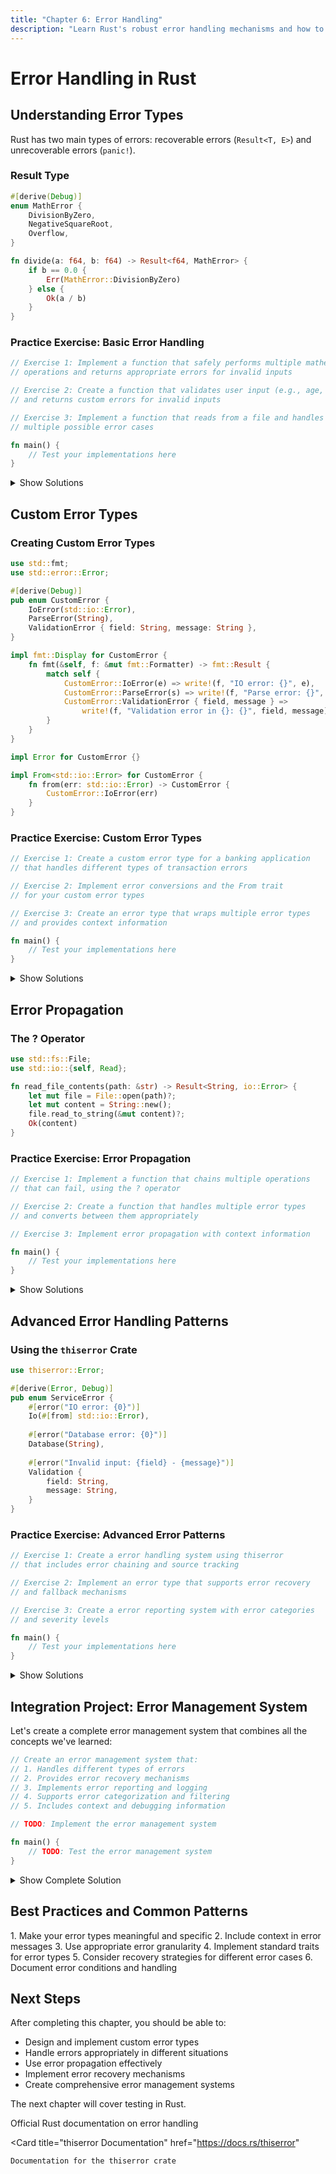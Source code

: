 ```yaml
---
title: "Chapter 6: Error Handling"
description: "Learn Rust's robust error handling mechanisms and how to implement custom error types"
---
```


# Error Handling in Rust

## Understanding Error Types

Rust has two main types of errors: recoverable errors (`Result<T, E>`) and unrecoverable errors (`panic!`).

### Result Type

```rust title="Basic Result Usage"
#[derive(Debug)]
enum MathError {
    DivisionByZero,
    NegativeSquareRoot,
    Overflow,
}

fn divide(a: f64, b: f64) -> Result<f64, MathError> {
    if b == 0.0 {
        Err(MathError::DivisionByZero)
    } else {
        Ok(a / b)
    }
}
```

### Practice Exercise: Basic Error Handling

```rust title="exercises/basic_errors.rs"
// Exercise 1: Implement a function that safely performs multiple mathematical
// operations and returns appropriate errors for invalid inputs

// Exercise 2: Create a function that validates user input (e.g., age, email)
// and returns custom errors for invalid inputs

// Exercise 3: Implement a function that reads from a file and handles
// multiple possible error cases

fn main() {
    // Test your implementations here
}
```

<details>
<summary>Show Solutions</summary>

```rust
use std::fs::File;
use std::io::{self, Read};
use regex::Regex;

// Exercise 1 Solution
#[derive(Debug)]
enum MathError {
    DivisionByZero,
    NegativeSquareRoot,
    Overflow,
    InvalidInput,
}

fn calculate_complex(x: f64, y: f64) -> Result<f64, MathError> {
    // First, validate inputs
    if x.is_nan() || y.is_nan() {
        return Err(MathError::InvalidInput);
    }
    
    // Try division
    let division = divide(x, y)?;
    
    // Try square root
    let sqrt = calculate_sqrt(division)?;
    
    // Check for overflow
    if sqrt > f64::MAX / 2.0 {
        return Err(MathError::Overflow);
    }
    
    Ok(sqrt * 2.0)
}

fn divide(a: f64, b: f64) -> Result<f64, MathError> {
    if b == 0.0 {
        Err(MathError::DivisionByZero)
    } else {
        Ok(a / b)
    }
}

fn calculate_sqrt(x: f64) -> Result<f64, MathError> {
    if x < 0.0 {
        Err(MathError::NegativeSquareRoot)
    } else {
        Ok(x.sqrt())
    }
}

// Exercise 2 Solution
#[derive(Debug)]
enum ValidationError {
    InvalidAge(String),
    InvalidEmail(String),
    InvalidUsername(String),
}

struct UserData {
    username: String,
    age: u32,
    email: String,
}

impl UserData {
    fn new(username: String, age: u32, email: String) -> Result<Self, ValidationError> {
        // Validate username
        if username.len() < 3 {
            return Err(ValidationError::InvalidUsername(
                "Username must be at least 3 characters long".to_string()
            ));
        }
        
        // Validate age
        if age < 18 || age > 150 {
            return Err(ValidationError::InvalidAge(
                "Age must be between 18 and 150".to_string()
            ));
        }
        
        // Validate email
        let email_regex = Regex::new(r"^[a-zA-Z0-9._%+-]+@[a-zA-Z0-9.-]+\.[a-zA-Z]{2,}$").unwrap();
        if !email_regex.is_match(&email) {
            return Err(ValidationError::InvalidEmail(
                "Invalid email format".to_string()
            ));
        }
        
        Ok(UserData {
            username,
            age,
            email,
        })
    }
}

// Exercise 3 Solution
#[derive(Debug)]
enum FileError {
    IoError(io::Error),
    EmptyFile,
    InvalidContent(String),
}

impl From<io::Error> for FileError {
    fn from(error: io::Error) -> Self {
        FileError::IoError(error)
    }
}

fn read_and_validate_file(path: &str) -> Result<String, FileError> {
    let mut file = File::open(path)?;
    let mut content = String::new();
    file.read_to_string(&mut content)?;
    
    if content.is_empty() {
        return Err(FileError::EmptyFile);
    }
    
    // Validate content (example: check if it's valid UTF-8 and contains data)
    if !content.chars().all(|c| c.is_ascii() || c.is_whitespace()) {
        return Err(FileError::InvalidContent(
            "File contains invalid characters".to_string()
        ));
    }
    
    Ok(content)
}

fn main() {
    // Test Exercise 1
    let calculations = vec![
        (4.0, 2.0),
        (16.0, 0.0),
        (-16.0, 4.0),
        (f64::MAX, 0.5),
    ];
    
    for (x, y) in calculations {
        match calculate_complex(x, y) {
            Ok(result) => println!("Result of calculation: {}", result),
            Err(e) => println!("Error in calculation: {:?}", e),
        }
    }
    
    // Test Exercise 2
    let user_inputs = vec![
        ("john", 25, "john@example.com"),
        ("a", 15, "invalid-email"),
        ("alice", 200, "alice@example.com"),
    ];
    
    for (username, age, email) in user_inputs {
        match UserData::new(username.to_string(), age, email.to_string()) {
            Ok(user) => println!("Valid user: {:?}", user),
            Err(e) => println!("Validation error: {:?}", e),
        }
    }
    
    // Test Exercise 3
    let files = vec!["existing.txt", "empty.txt", "invalid.txt"];
    
    for file in files {
        match read_and_validate_file(file) {
            Ok(content) => println!("File content: {}", content),
            Err(e) => println!("File error: {:?}", e),
        }
    }
}
```
</details>

## Custom Error Types

### Creating Custom Error Types

```rust title="Custom Error Type Example"
use std::fmt;
use std::error::Error;

#[derive(Debug)]
pub enum CustomError {
    IoError(std::io::Error),
    ParseError(String),
    ValidationError { field: String, message: String },
}

impl fmt::Display for CustomError {
    fn fmt(&self, f: &mut fmt::Formatter) -> fmt::Result {
        match self {
            CustomError::IoError(e) => write!(f, "IO error: {}", e),
            CustomError::ParseError(s) => write!(f, "Parse error: {}", s),
            CustomError::ValidationError { field, message } => 
                write!(f, "Validation error in {}: {}", field, message),
        }
    }
}

impl Error for CustomError {}

impl From<std::io::Error> for CustomError {
    fn from(err: std::io::Error) -> CustomError {
        CustomError::IoError(err)
    }
}
```

### Practice Exercise: Custom Error Types

```rust title="exercises/custom_errors.rs"
// Exercise 1: Create a custom error type for a banking application
// that handles different types of transaction errors

// Exercise 2: Implement error conversions and the From trait
// for your custom error types

// Exercise 3: Create an error type that wraps multiple error types
// and provides context information

fn main() {
    // Test your implementations here
}
```

<details>
<summary>Show Solutions</summary>

```rust
use std::fmt;
use std::error::Error;

// Exercise 1 Solution
#[derive(Debug)]
enum BankError {
    InsufficientFunds { balance: f64, required: f64 },
    InvalidAmount(String),
    AccountLocked(String),
    DailyLimitExceeded { limit: f64, attempted: f64 },
}

impl fmt::Display for BankError {
    fn fmt(&self, f: &mut fmt::Formatter) -> fmt::Result {
        match self {
            BankError::InsufficientFunds { balance, required } => {
                write!(f, "Insufficient funds: balance {}, required {}", balance, required)
            }
            BankError::InvalidAmount(msg) => write!(f, "Invalid amount: {}", msg),
            BankError::AccountLocked(reason) => write!(f, "Account locked: {}", reason),
            BankError::DailyLimitExceeded { limit, attempted } => {
                write!(f, "Daily limit exceeded: limit {}, attempted {}", limit, attempted)
            }
        }
    }
}

impl Error for BankError {}

struct BankAccount {
    balance: f64,
    daily_transactions: f64,
    is_locked: bool,
}

impl BankAccount {
    fn new(initial_balance: f64) -> Self {
        BankAccount {
            balance: initial_balance,
            daily_transactions: 0.0,
            is_locked: false,
        }
    }
    
    fn withdraw(&mut self, amount: f64) -> Result<f64, BankError> {
        if self.is_locked {
            return Err(BankError::AccountLocked("Account is frozen".to_string()));
        }
        
        if amount <= 0.0 {
            return Err(BankError::InvalidAmount("Amount must be positive".to_string()));
        }
        
        if amount > self.balance {
            return Err(BankError::InsufficientFunds {
                balance: self.balance,
                required: amount,
            });
        }
        
        const DAILY_LIMIT: f64 = 1000.0;
        if self.daily_transactions + amount > DAILY_LIMIT {
            return Err(BankError::DailyLimitExceeded {
                limit: DAILY_LIMIT,
                attempted: self.daily_transactions + amount,
            });
        }
        
        self.balance -= amount;
        self.daily_transactions += amount;
        Ok(self.balance)
    }
}

// Exercise 2 Solution
#[derive(Debug)]
enum DatabaseError {
    ConnectionError(String),
    QueryError(String),
}

#[derive(Debug)]
enum NetworkError {
    Timeout(u64),
    ConnectionFailed(String),
}

#[derive(Debug)]
enum ApplicationError {
    Database(DatabaseError),
    Network(NetworkError),
    Validation(String),
}

impl From<DatabaseError> for ApplicationError {
    fn from(error: DatabaseError) -> Self {
        ApplicationError::Database(error)
    }
}

impl From<NetworkError> for ApplicationError {
    fn from(error: NetworkError) -> Self {
        ApplicationError::Network(error)
    }
}

// Exercise 3 Solution
#[derive(Debug)]
struct ErrorContext<E> {
    error: E,
    context: String,
    file: String,
    line: u32,
}

impl<E: fmt::Display> fmt::Display for ErrorContext<E> {
    fn fmt(&self, f: &mut fmt::Formatter) -> fmt::Result {
        write!(
            f,
            "Error at {}:{}: {}\nContext: {}",
            self.file, self.line, self.error, self.context
        )
    }
}

#[macro_export]
macro_rules! with_context {
    ($error:expr, $context:expr) => {
        ErrorContext {
            error: $error,
            context: $context.to_string(),
            file: file!().to_string(),
            line: line!(),
        }
    };
}

fn main() {
    // Test BankAccount
    let mut account = BankAccount::new(1000.0);
    
    let transactions = vec![
        500.0,  // Should succeed
        0.0,    // Invalid amount
        2000.0, // Insufficient funds
        600.0,  // Exceeds daily limit
    ];
    
    for amount in transactions {
        match account.withdraw(amount) {
            Ok(balance) => println!("Withdrawal successful. New balance: {}", balance),
            Err(e) => println!("Error: {}", e),
        }
    }
    
    // Test ApplicationError conversions
    fn simulate_database_error() -> Result<(), DatabaseError> {
        Err(DatabaseError::ConnectionError("Connection refused".to_string()))
    }
    
    fn simulate_network_error() -> Result<(), NetworkError> {
        Err(NetworkError::Timeout(30))
    }
    
    fn process_data() -> Result<(), ApplicationError> {
        simulate_database_error()?;
        simulate_network_error()?;
        Ok(())
    }
    
    match process_data() {
        Ok(()) => println!("Processing successful"),
        Err(e) => println!("Processing failed: {:?}", e),
    }
    
    // Test ErrorContext
    let result = std::fs::read_to_string("nonexistent.txt")
        .map_err(|e| with_context!(e, "Failed to read configuration file"));
    
    if let Err(e) = result {
        println!("\nError with context:\n{}", e);
    }
}
```
</details>

## Error Propagation

### The ? Operator

```rust title="Error Propagation Example"
use std::fs::File;
use std::io::{self, Read};

fn read_file_contents(path: &str) -> Result<String, io::Error> {
    let mut file = File::open(path)?;
    let mut content = String::new();
    file.read_to_string(&mut content)?;
    Ok(content)
}
```

### Practice Exercise: Error Propagation

```rust title="exercises/error_propagation.rs"
// Exercise 1: Implement a function that chains multiple operations
// that can fail, using the ? operator

// Exercise 2: Create a function that handles multiple error types
// and converts between them appropriately

// Exercise 3: Implement error propagation with context information

fn main() {
    // Test your implementations here
}
```

<details>
<summary>Show Solutions</summary>

```rust
use std::fs::File;
use std::io::{self, Read, Write};
use std::path::Path;

// Exercise 1 Solution
#[derive(Debug)]
enum ProcessError {
    IoError(io::Error),
    ParseError(std::num::ParseIntError),
    ValidationError(String),
}

impl From<io::Error> for ProcessError {
    fn from(error: io::Error) -> Self {
        ProcessError::IoError(error)
    }
}

impl From<std::num::ParseIntError> for ProcessError {
    fn from(error: std::num::ParseIntError) -> Self {
        ProcessError::ParseError(error)
    }
}

fn process_data(path: &str) -> Result<Vec<i32>, ProcessError> {
    // Read file
    let mut file = File::open(path)?;
    let mut content = String::new();
    file.read_to_string(&mut content)?;
    
    // Parse numbers
    let numbers: Result<Vec<i32>, _> = content
        .lines()
        .map(|line| line.parse())
        .collect();
    
    let numbers = numbers?;
    
    // Validate
    if numbers.is_empty() {
        return Err(ProcessError::ValidationError("Empty data".to_string()));
    }
    
    Ok(numbers)
}

// Exercise 2 Solution
#[derive(Debug)]
enum ConfigError {
    Missing(String),
    Invalid(String),
    IoError(io::Error),
}

impl From<io::Error> for ConfigError {
    fn from(error: io::Error) -> Self {
        ConfigError::IoError(error)
    }
}

struct Config {
    server: String,
    port: u16,
    max_connections: u32,
}

fn load_config(path: &str) -> Result<Config, ConfigError> {
    let content = std::fs::read_to_string(path)?;
    let mut server = None;
    let mut port = None;
    let mut max_connections = None;
    
    for line in content.lines() {
        let parts: Vec<&str> = line.splitn(2, '=').collect();
        if parts.len() != 2 {
            continue;
        }
        
        match parts[0].trim() {
            "server" => server = Some(parts[1].trim().to_string()),
            "port" => port = Some(parts[1].trim().parse()
                .map_err(|_| ConfigError::Invalid("Invalid port".to_string()))?),
            "max_connections" => max_connections = Some(parts[1].trim().parse()
                .map_err(|_| ConfigError::Invalid("Invalid max connections".to_string()))?),
            _ => {}
        }
    }
    
    Ok(Config {
        server: server.ok_or_else(|| ConfigError::Missing("server".to_string()))?,
        port: port.ok_or_else(|| ConfigError::Missing("port".to_string()))?,
        max_connections: max_connections
            .ok_or_else(|| ConfigError::Missing("max_connections".to_string()))?,
    })
}

// Exercise 3 Solution
#[derive(Debug)]
struct ContextError<E> {
    error: E,
    operation: String,
    file: String,
    line: u32,
}

impl<E: std::fmt::Display> std::fmt::Display for ContextError<E> {
    fn fmt(&self, f: &mut std::fmt::Formatter) -> std::fmt::Result {
        write!(
            f,
            "Error during '{}' at {}:{}: {}",
            self.operation, self.file, self.line, self.error
        )
    }
}

trait AddContext<T, E> {
    fn context(self, operation: &str) -> Result<T, ContextError<E>>;
}

impl<T, E> AddContext<T, E> for Result<T, E> {
    fn context(self, operation: &str) -> Result<T, ContextError<E>> {
        self.map_err(|error| ContextError {
            error,
            operation: operation.to_string(),
            file: file!().to_string(),
            line: line!(),
        })
    }
}

fn process_file_with_context(path: &str) -> Result<(), ContextError<io::Error>> {
    let content = std::fs::read_to_string(path)
        .context("reading file")?;
        
    let temp_path = Path::new("temp.txt");
    std::fs::write(temp_path, content)
        .context("writing temporary file")?;
        
    std::fs::remove_file(temp_path)
        .context("cleaning up temporary file")?;
        
    Ok(())
}

fn main() {
    // Test Exercise 1
    match process_data("numbers.txt") {
        Ok(numbers) => println!("Processed numbers: {:?}", numbers),
        Err(e) => println!("Error processing data: {:?}", e),
    }
    
    // Test Exercise 2
    match load_config("config.txt") {
        Ok(config) => println!("Loaded config: {:?}", config),
        Err(e) => println!("Error loading config: {:?}", e),
    }
    
    // Test Exercise 3
    match process_file_with_context("test.txt") {
        Ok(()) => println!("File processed successfully"),
        Err(e) => println!("Error: {}", e),
    }
}
```
</details>

## Advanced Error Handling Patterns

### Using the `thiserror` Crate

```rust title="Thiserror Example"
use thiserror::Error;

#[derive(Error, Debug)]
pub enum ServiceError {
    #[error("IO error: {0}")]
    Io(#[from] std::io::Error),
    
    #[error("Database error: {0}")]
    Database(String),
    
    #[error("Invalid input: {field} - {message}")]
    Validation {
        field: String,
        message: String,
    }
}
```

### Practice Exercise: Advanced Error Patterns

```rust title="exercises/advanced_errors.rs"
// Exercise 1: Create a error handling system using thiserror
// that includes error chaining and source tracking

// Exercise 2: Implement an error type that supports error recovery
// and fallback mechanisms

// Exercise 3: Create a error reporting system with error categories
// and severity levels

fn main() {
    // Test your implementations here
}
```

<details>
<summary>Show Solutions</summary>

```rust
use thiserror::Error;
use std::collections::HashMap;
use std::time::SystemTime;

// Exercise 1 Solution
#[derive(Error, Debug)]
enum ApiError {
    #[error("HTTP error: {0}")]
    Http(#[from] reqwest::Error),
    
    #[error("JSON error: {0}")]
    Json(#[from] serde_json::Error),
    
    #[error("Authentication failed: {0}")]
    Auth(String),
    
    #[error("Rate limit exceeded. Try again in {seconds} seconds")]
    RateLimit { seconds: u64 },
}

struct ApiClient {
    base_url: String,
    retry_count: u32,
}

impl ApiClient {
    fn new(base_url: String) -> Self {
        ApiClient {
            base_url,
            retry_count: 3,
        }
    }
    
    async fn make_request(&self, endpoint: &str) -> Result<String, ApiError> {
        let mut attempts = 0;
        loop {
            match self.single_request(endpoint).await {
                Ok(response) => return Ok(response),
                Err(e) => {
                    attempts += 1;
                    if attempts >= self.retry_count {
                        return Err(e);
                    }
                    // Only retry on certain errors
                    match e {
                        ApiError::Http(_) => continue,
                        _ => return Err(e),
                    }
                }
            }
        }
    }
    
    async fn single_request(&self, endpoint: &str) -> Result<String, ApiError> {
        // Implementation details omitted for brevity
        Ok("Response".to_string())
    }
}

// Exercise 2 Solution
#[derive(Debug)]
struct RecoverableError<T> {
    original_error: Box<dyn std::error::Error>,
    recovery_value: Option<T>,
    recovery_attempted: bool,
}

trait Recoverable<T> {
    fn recover(&self) -> Option<T>;
}

struct DataProcessor<T> {
    fallback_value: T,
    recovery_strategies: Vec<Box<dyn Fn(&dyn std::error::Error) -> Option<T>>>,
}

impl<T: Clone> DataProcessor<T> {
    fn new(fallback: T) -> Self {
        DataProcessor {
            fallback_value: fallback,
            recovery_strategies: Vec::new(),
        }
    }
    
    fn add_recovery_strategy<F>(&mut self, strategy: F)
    where
        F: Fn(&dyn std::error::Error) -> Option<T> + 'static,
    {
        self.recovery_strategies.push(Box::new(strategy));
    }
    
    fn process<E: std::error::Error + 'static>(
        &self,
        operation: impl FnOnce() -> Result<T, E>
    ) -> Result<T, RecoverableError<T>> {
        match operation() {
            Ok(value) => Ok(value),
            Err(e) => {
                // Try each recovery strategy
                for strategy in &self.recovery_strategies {
                    if let Some(recovered) = strategy(&e) {
                        return Ok(recovered);
                    }
                }
                
                // If all strategies fail, return a recoverable error
                Err(RecoverableError {
                    original_error: Box::new(e),
                    recovery_value: Some(self.fallback_value.clone()),
                    recovery_attempted: true,
                })
            }
        }
    }
}

// Exercise 3 Solution
#[derive(Debug, Clone, Copy, PartialEq, Eq, PartialOrd, Ord)]
enum ErrorSeverity {
    Debug,
    Info,
    Warning,
    Error,
    Critical,
}

#[derive(Debug)]
struct ErrorReport {
    message: String,
    severity: ErrorSeverity,
    timestamp: SystemTime,
    category: String,
    context: HashMap<String, String>,
}

struct ErrorReporter {
    errors: Vec<ErrorReport>,
    severity_threshold: ErrorSeverity,
}

impl ErrorReporter {
    fn new(severity_threshold: ErrorSeverity) -> Self {
        ErrorReporter {
            errors: Vec::new(),
            severity_threshold,
        }
    }
    
    fn report(&mut self, message: &str, severity: ErrorSeverity, category: &str) {
        if severity >= self.severity_threshold {
            let report = ErrorReport {
                message: message.to_string(),
                severity,
                timestamp: SystemTime::now(),
                category: category.to_string(),
                context: HashMap::new(),
            };
            self.errors.push(report);
        }
    }
    
    fn get_by_severity(&self, severity: ErrorSeverity) -> Vec<&ErrorReport> {
        self.errors
            .iter()
            .filter(|report| report.severity == severity)
            .collect()
    }
    
    fn get_by_category(&self, category: &str) -> Vec<&ErrorReport> {
        self.errors
            .iter()
            .filter(|report| report.category == category)
            .collect()
    }
    
    fn clear_old_errors(&mut self, age_threshold: std::time::Duration) {
        let now = SystemTime::now();
        self.errors.retain(|report| {
            report.timestamp
                .elapsed()
                .map(|age| age < age_threshold)
                .unwrap_or(false)
        });
    }
}

fn main() {
    // Test Exercise 2
    let mut processor = DataProcessor::new(0);
    
    processor.add_recovery_strategy(|e| {
        // Try to recover from parse errors with a default value
        if e.to_string().contains("parse") {
            Some(0)
        } else {
            None
        }
    });
    
    let result = processor.process(|| {
        "not_a_number".parse::<i32>()
    });
    
    match result {
        Ok(value) => println!("Processed value: {}", value),
        Err(e) => println!("Error with fallback: {:?}", e),
    }
    
    // Test Exercise 3
    let mut reporter = ErrorReporter::new(ErrorSeverity::Warning);
    
    reporter.report(
        "Database connection slow",
        ErrorSeverity::Warning,
        "database"
    );
    
    reporter.report(
        "System crash",
        ErrorSeverity::Critical,
        "system"
    );
    
    println!("Critical errors: {:?}", reporter.get_by_severity(ErrorSeverity::Critical));
    println!("Database errors: {:?}", reporter.get_by_category("database"));
}
```
</details>

## Integration Project: Error Management System

Let's create a complete error management system that combines all the concepts we've learned:

```rust title="exercises/error_management.rs"
// Create an error management system that:
// 1. Handles different types of errors
// 2. Provides error recovery mechanisms
// 3. Implements error reporting and logging
// 4. Supports error categorization and filtering
// 5. Includes context and debugging information

// TODO: Implement the error management system

fn main() {
    // TODO: Test the error management system
}
```

<details>
<summary>Show Complete Solution</summary>

```rust
use std::collections::HashMap;
use std::error::Error;
use std::fmt;
use std::time::{SystemTime, Duration};
use thiserror::Error;

// Error Types
#[derive(Error, Debug)]
enum AppError {
    #[error("IO error: {0}")]
    Io(#[from] std::io::Error),
    
    #[error("Validation error: {0}")]
    Validation(String),
    
    #[error("Database error: {0}")]
    Database(String),
    
    #[error("Network error: {0}")]
    Network(String),
}

// Error Severity
#[derive(Debug, Clone, Copy, PartialEq, Eq, PartialOrd, Ord)]
enum ErrorSeverity {
    Debug,
    Info,
    Warning,
    Error,
    Critical,
}

// Error Context
#[derive(Debug)]
struct ErrorContext {
    timestamp: SystemTime,
    file: String,
    line: u32,
    user_id: Option<String>,
    additional_info: HashMap<String, String>,
}

// Error Report
#[derive(Debug)]
struct ErrorReport {
    error: Box<dyn Error>,
    context: ErrorContext,
    severity: ErrorSeverity,
    category: String,
}

// Error Manager
struct ErrorManager {
    errors: Vec<ErrorReport>,
    severity_threshold: ErrorSeverity,
    max_age: Duration,
    error_handlers: HashMap<String, Box<dyn Fn(&ErrorReport)>>,
}

impl ErrorManager {
    fn new(severity_threshold: ErrorSeverity) -> Self {
        ErrorManager {
            errors: Vec::new(),
            severity_threshold,
            max_age: Duration::from_secs(24 * 60 * 60), // 24 hours
            error_handlers: HashMap::new(),
        }
    }
    
    fn report<E: Error + 'static>(
        &mut self,
        error: E,
        severity: ErrorSeverity,
        category: &str,
        user_id: Option<String>,
    ) {
        if severity >= self.severity_threshold {
            let context = ErrorContext {
                timestamp: SystemTime::now(),
                file: file!().to_string(),
                line: line!(),
                user_id,
                additional_info: HashMap::new(),
            };
            
            let report = ErrorReport {
                error: Box::new(error),
                context,
                severity,
                category: category.to_string(),
            };
            
            // Handle error if handler exists
            if let Some(handler) = self.error_handlers.get(&report.category) {
                handler(&report);
            }
            
            self.errors.push(report);
        }
    }
    
    fn register_handler<F>(&mut self, category: &str, handler: F)
    where
        F: Fn(&ErrorReport) + 'static,
    {
        self.error_handlers.insert(category.to_string(), Box::new(handler));
    }
    
    fn get_errors_by_severity(&self, severity: ErrorSeverity) -> Vec<&ErrorReport> {
        self.errors
            .iter()
            .filter(|report| report.severity == severity)
            .collect()
    }
    
    fn get_errors_by_category(&self, category: &str) -> Vec<&ErrorReport> {
        self.errors
            .iter()
            .filter(|report| report.category == category)
            .collect()
    }
    
    fn clean_old_errors(&mut self) {
        let cutoff = SystemTime::now()
            .checked_sub(self.max_age)
            .unwrap_or_else(SystemTime::now);
            
        self.errors.retain(|report| report.context.timestamp > cutoff);
    }
    
    fn get_error_statistics(&self) -> HashMap<String, usize> {
        let mut stats = HashMap::new();
        
        for report in &self.errors {
            *stats.entry(report.category.clone()).or_insert(0) += 1;
        }
        
        stats
    }
}

fn main() {
    let mut error_manager = ErrorManager::new(ErrorSeverity::Warning);
    
    // Register handlers
    error_manager.register_handler("database", |report| {
        println!("Database error occurred: {:?}", report.error);
        // Could send notification to database admin
    });
    
    error_manager.register_handler("network", |report| {
        println!("Network error occurred: {:?}", report.error);
        // Could trigger network diagnostics
    });
    
    // Simulate some errors
    error_manager.report(
        AppError::Database("Connection failed".to_string()),
        ErrorSeverity::Critical,
        "database",
        Some("user123".to_string()),
    );
    
    error_manager.report(
        AppError::Network("Timeout".to_string()),
        ErrorSeverity::Error,
        "network",
        None,
    );
    
    error_manager.report(
        AppError::Validation("Invalid input".to_string()),
        ErrorSeverity::Warning,
        "validation",
        Some("user456".to_string()),
    );
    
    // Print statistics
    println!("\nError Statistics:");
    for (category, count) in error_manager.get_error_statistics() {
        println!("{}: {} errors", category, count);
    }
    
    // Print critical errors
    println!("\nCritical Errors:");
    for error in error_manager.get_errors_by_severity(ErrorSeverity::Critical) {
        println!("{:?}", error);
    }
    
    // Clean old errors
    error_manager.clean_old_errors();
}
```
</details>

## Best Practices and Common Patterns

<Callout type="info" title="Error Handling Best Practices">
1. Make your error types meaningful and specific
2. Include context in error messages
3. Use appropriate error granularity
4. Implement standard traits for error types
5. Consider recovery strategies for different error cases
6. Document error conditions and handling
</Callout>

## Next Steps

After completing this chapter, you should be able to:
- Design and implement custom error types
- Handle errors appropriately in different situations
- Use error propagation effectively
- Implement error recovery mechanisms
- Create comprehensive error management systems

The next chapter will cover testing in Rust.

<Cards>
  <Card
    title="Error Handling in Rust"
    href="https://doc.rust-lang.org/book/ch09-00-error-handling.html"
  >
    Official Rust documentation on error handling
  </Card>
  
  <Card
    title="thiserror Documentation"
    href="https://docs.rs/thiserror"
  >
    Documentation for the thiserror crate
  </Card>
</Cards>